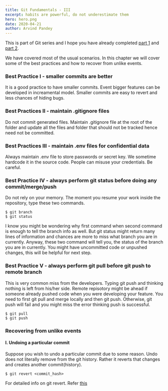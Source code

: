 ```yaml
---
title: Git Fundamentals - III
excerpt: habits are powerful, do not underestimate them
hero: hero.png
date: 2020-04-21
author: Arvind Pandey
---
```

This is part of Git series and I hope you have already completed <a href="/no-nonsense-guide-to-git-1">part 1</a> and <a href="/no-nonsense-guide-to-git-2">part 2</a>.

We have covered most of the usual scenarios. In this chapter we will cover some of the best practices and how to recover from unlike events.

### Best Practice I - smaller commits are better

It is a good practice to have smaller commits. Event bigger features can be developed in increamental model. Smaller commits are easy to revert and less chances of hiding bugs.

### Best Practices II - maintain .gitignore files

Do not commit generated files. Maintain .gitignore file at the root of the folder and update all the files and folder that should not be tracked hence need not be committed.

### Best Practices III - maintain .env files for confidential data

Always maintain .env file to store passwords or secret key. We sometime hardcode it in the source code. People can misuse your credentials. Be careful.

### Best Practice IV - always perform git status before doing any commit/merge/push

Do not rely on your memory. The moment you resume your work inside the repository, type these two commands.

```console
$ git branch
$ git status
```
I know you might be wondering why first command when second command is enough to tell the branch info as well. But git status might return many lines of information and chances are more to miss what branch you are in currently.
Anyway, these two command will tell you, the status of the branch you are in currently.
You might have uncommitted code or unpushed changes, this will be helpful for next step.

### Best Practice V - always perform git pull before git push to remote branch

This is very common miss from the developers. Typing git push and thinking nothing is left from his/her side. Remote repisotory might be ahead if someone already pushed code when you were developing your feature. You need to first git pull and merge locally and then git push. Otherwise, git push will fail and you might miss the error thinking push is successful.

```console
$ git pull 
$ git push
```

### Recovering from unlike events

#### I. Undoing a particular commit

Suppose you wish to undo a particular commit due to some reason. Undo does not literally remove from the git history. Rather it reverts that changes and creates another commit(history).

```console
$ git revert <commit_hash>
```

For detailed info on git revert. Refer <a href="https://www.atlassian.com/git/tutorials/undoing-changes" target="_blank">this</a>
